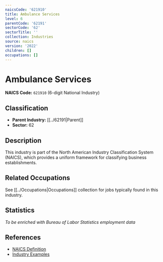 ```yaml
---
naicsCode: '621910'
title: Ambulance Services
level: 6
parentCode: '62191'
sectorCode: '62'
sectorTitle: ''
collection: Industries
source: naics
version: '2022'
children: []
occupations: []
---
```

# Ambulance Services

**NAICS Code:** `621910` (6-digit National Industry)

## Classification

- **Parent Industry:** [[../62191|Parent]]
- **Sector:** 62

## Description

This industry is part of the North American Industry Classification System (NAICS), which provides a uniform framework for classifying business establishments.

## Related Occupations

See [[../Occupations|Occupations]] collection for jobs typically found in this industry.

## Statistics

*To be enriched with Bureau of Labor Statistics employment data*

## References

- [NAICS Definition](https://www.census.gov/naics/)
- [Industry Examples](https://www.census.gov/naics/2022NAICS/)
